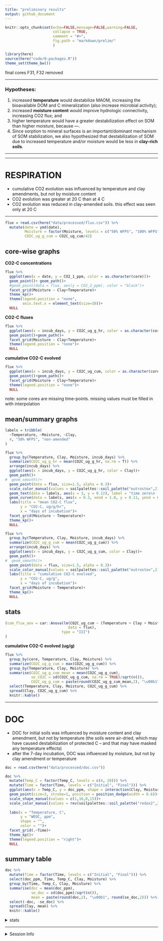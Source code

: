 ```yaml
---
title: "preliminary results"
output: github_document
---
```


```r
knitr::opts_chunk$set(echo=FALSE,message=FALSE,warning=FALSE,
                      collapse = TRUE,
                      comment = "#>", 
                      fig.path = "markdown/prelim/"
                      )
```

```r
library(here)
source(here("code/0-packages.R"))
theme_set(theme_bw())
```

final cores F31, F32 removed

----

### Hypotheses:
(1) increased **temperature** would destabilize MAOM, increasing the bioavailable DOM and C mineralization (also increase microbial activity); 
(2) increased **moisture content** would improve hydrologic connectivity, increasing CO2 flux; and 
(3) higher temperature would have a greater destabilization effect on SOM than higher moisture, because ---. 
(4) Since sorption to mineral surfaces is an important/dominant mechanism of SOM stabilization, we also hypothesized that  destabilization of SOM due to increased temperature and/or moisture would be less in **clay-rich soils**. 

----

----

# RESPIRATION

- cumulative CO2 evolution was influenced by temperature and clay amendments, but not by moisture content
- CO2 evolution was greater at 20 C than at 4 C
- CO2 evolution was reduced in clay-amended soils. this effect was seen only at 20 C

----

```r
flux = read.csv(here("data/processed/flux.csv")) %>% 
  mutate(date = ymd(date),
         Moisture = factor(Moisture, levels = c("50% WFPS", "100% WFPS")),
         CO2C_ug_g_cum = CO2C_ug_cum/42)
```

## core-wise graphs

**CO2-C concentrations**

```r
flux %>% 
  ggplot(aes(x = date, y = CO2_1_ppm, color = as.character(core)))+
  geom_point()+ geom_path()+
  #geom_point(data = flux, aes(y = CO2_2_ppm), color = "black")+
  facet_grid(Moisture ~ Clay+Temperature)+
  theme_kp()+
  theme(legend.position = "none",
        axis.text.x = element_text(size=10))+
  NULL
```

**CO2-C fluxes**

```r
flux %>% 
  ggplot(aes(x = incub_days, y = CO2C_ug_g_hr, color = as.character(core)))+
  geom_point()+geom_path()+
  facet_grid(Moisture ~ Clay+Temperature)+
  theme(legend.position = "none")+
  NULL
```

**cumulative CO2-C evolved**

```r
flux %>% 
  ggplot(aes(x = incub_days, y = CO2C_ug_cum, color = as.character(core)))+
  geom_point()+geom_path()+
  facet_grid(Moisture ~ Clay+Temperature)+
  theme(legend.position = "none")+
  NULL
```

note: some cores are missing time-points. missing values must be filled in with interpolation


## mean/summary graphs

```r

labels = tribble(
  ~Temperature, ~Moisture, ~Clay,
  4, "50% WFPS", "non-amended"
)

flux %>% 
  group_by(Temperature, Clay, Moisture, incub_days) %>% 
  summarize(CO2C_ug_g_hr = mean(CO2C_ug_g_hr, na.rm = T)) %>% 
  arrange(incub_days) %>% 
  ggplot(aes(x = incub_days, y = CO2C_ug_g_hr, color = Clay))+
  geom_path()+
#  geom_smooth()+
  geom_point(data = flux, size=1.5, alpha = 0.3)+
  scale_color_manual(values = soilpalettes::soil_palette("eutrostox",2))+
  geom_text(data = labels, aes(x = 3, y = 0.12), label = "time zero\n (initial)", color = "black", size=3)+
  geom_curve(data = labels, aes(x = 0.3, xend = 1.8, y = 0.11, yend = 0.12), curvature = -0.3, color = "black")+
  labs(title = "mean CO2-C flux",
       y = "CO2-C, ug/g/hr",
       x = "days of incubation")+
  facet_grid(Moisture ~ Temperature)+
  theme_kp()+
  NULL
```

```r
flux %>% 
  group_by(Temperature, Clay, Moisture, incub_days) %>% 
  summarize(CO2C_ug_g_cum = mean(CO2C_ug_g_cum)) %>% 
  arrange(incub_days) %>% 
  ggplot(aes(x = incub_days, y = CO2C_ug_g_cum, color = Clay))+
  geom_path()+
#  geom_smooth()+
  geom_point(data = flux, size=1.5, alpha = 0.3)+
  scale_color_manual(values = soilpalettes::soil_palette("eutrostox",2))+
  labs(title = "cumulative CO2-C evolved",
       y = "CO2-C, ug/g",
       x = "days of incubation")+
  facet_grid(Moisture ~ Temperature)+
  theme_kp()+
  NULL
```




## stats

```r
(cum_flux_aov = car::Anova(lm(CO2C_ug_cum ~ (Temperature + Clay + Moisture)^2, 
                             data = flux), 
                          type = "III")
)
```

**cumulative CO2-C evolved (ug/g)**
```r
flux %>% 
  group_by(core, Temperature, Clay, Moisture) %>% 
  summarize(CO2C_ug_g_cum = max(CO2C_ug_g_cum)) %>% 
  group_by(Temperature, Clay, Moisture) %>% 
  summarise(CO2C_ug_g_cum_mean = mean(CO2C_ug_g_cum),
            se_CO2C = sd(CO2C_ug_g_cum, na.rm = TRUE)/sqrt(n()),
            CO2C_ug_g_cum = paste(round(CO2C_ug_g_cum_mean,2), "\u00b1", round(se_CO2C,2))) %>% 
  select(Temperature, Clay, Moisture, CO2C_ug_g_cum) %>% 
  spread(Clay, CO2C_ug_g_cum) %>% 
  knitr::kable()
```

---

# DOC

- DOC for initial soils was influenced by moisture content and clay amendment, but not by temperature (the soils were air-dried, which may have caused destabilization of protected C -- and that may have masked any temperature effects)
- after the 7-day incubation, DOC was influenced by moisture, but not by clay amendment or temperature


```r
doc = read.csv(here("data/processed/doc.csv"))
```


```r
doc %>%
  mutate(Temp_C = factor(Temp_C, levels = c(4, 20))) %>% 
  mutate(Time = factor(Time, levels = c("Initial", "Final"))) %>% 
  ggplot(aes(x = Temp_C, y = doc_ppm, shape = interaction(Clay, Moisture), color = Moisture))+
  geom_point(size=3, stroke=1, position = position_dodge(width = 0.6))+
  scale_shape_manual(values = c(1,16,0,15))+
  scale_color_manual(values = rev(soilpalettes::soil_palette("redox2",2)))+
  
  labs(x = "Temperature, C",
       y = "WEOC, ppm",
       shape = "",
       color = "")+
  facet_grid(.~Time)+
  theme_kp()+
  theme(legend.position = "right")+
  NULL
```

## summary table

```r
doc %>% 
  mutate(Time = factor(Time, levels = c("Initial", "Final"))) %>% 
  select(doc_ppm, Time, Temp_C, Clay, Moisture) %>% 
  group_by(Time, Temp_C, Clay, Moisture) %>% 
  summarise(doc = mean(doc_ppm),
            se_doc = sd(doc_ppm)/sqrt(n()),
            mean = paste(round(doc,2), "\u00b1", round(se_doc,2))) %>% 
  select(-doc, -se_doc) %>% 
  spread(Clay, mean) %>% 
  knitr::kable()
```

<details>
  <summary>stats</summary>

```r
aov_doc_initial = aov(doc_ppm ~ (Temp_C + Moisture + Clay)^2, 
                    data = doc %>% filter(Time=="Initial"))
summary(aov_doc_initial)

aov_doc_final = aov(doc_ppm ~ (Temp_C + Moisture + Clay)^2, 
                    data = doc %>% filter(Time=="Final"))
summary(aov_doc_final)
```

</details>


---

<details>
  <summary>Session Info</summary>

date run: `r Sys.Date()`

```r
sessionInfo()
```

</details>
